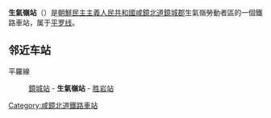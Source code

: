 {{unreferenced|time=2015-02-05T15:01:38+00:00}}
{{朝鮮半島車站資訊
|公司色 = blue
|文字色 = 
|站名 = 生氣嶺站
|圖片 = 
|pxl = 
|圖片說明 =
|前一站 = [[鏡城站|鏡城]]
|前一站距離 = 4.6
|後一站距離 = 8.1
|後一站 = [[胜岩站|胜岩]]
|所屬路線 = [[平罗线|平罗线]]
|距離 = 691.2
|起點站 = [[平壤站|平壤]]
|諺文 = 생기령역
|朝鮮漢字 = 生氣嶺驛
|文觀部式 = Saenggiryeong-yeok
|馬-賴式 = Saenggiryŏng-yŏk
|副站名 = 
|車站編號 = 
|停站路線數 = 
|所屬公司 = [[朝鮮民主主義人民共和國鐵道省|朝鮮民主主義人民共和國鐵道省]]
|所在地 =[[咸鏡北道|咸鏡北道]][[鏡城郡|鏡城郡]]生氣嶺勞動者區
|車站構造 = 地面车站
|月台配置 = 
|啟用年月日 =
|廢站年月日 = 
|上下車人次 = 
|統計年度 = 
|轉車 = 
|備註 = 
|全寬備註 = 
}}

'''生氣嶺站'''（{{lang-ko|생기령역}}）是[[朝鮮民主主義人民共和國|朝鮮民主主義人民共和國]][[咸鏡北道|咸鏡北道]][[鏡城郡|鏡城郡]]生氣嶺勞動者區的一個鐵路車站，属于[[平罗线|平罗线]]。

==邻近车站==
平羅線
:[[鏡城站|鏡城站]] - '''生氣嶺站''' - [[胜岩站|胜岩站]]

{{朝鲜铁路小作品}}

{{平羅線}}

[[Category:咸鏡北道鐵路車站|Category:咸鏡北道鐵路車站]]